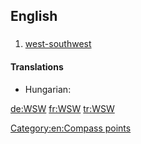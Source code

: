 ==English==

==={{abbreviation}}===
{{en-abbr}}

# [[west-southwest]]

====Translations====
{{trans-top|west-southwest}}
* Hungarian: {{t+|hu|NyDNy}}
{{trans-mid}}
{{trans-bottom}}

[[Category:en:Compass points]]

[[de:WSW]]
[[fr:WSW]]
[[tr:WSW]]